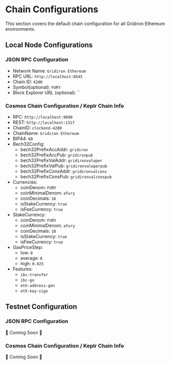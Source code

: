 # Chain Configurations

This section covers the default chain configuration for all Gridiron Ethereum 
environments.
## Local Node Configurations

### JSON RPC Configuration
- Network Name: `Gridiron Ethereum`
- RPC URL: `http://localhost:8545`
- Chain ID: `4200`
- Symbol(optional): `FURY`
- Block Explorer URL (optional): ``

### Cosmos Chain Configuration / Keplr Chain Info
- RPC: `http://localhost:9090`
- REST: `http://localhost:1317`
- ChainID: `clockend-4200`
- ChainName: `Gridiron Ethereum`
- BIP44: `60`
- Bech32Config:
    - bech32PrefixAccAddr: `gridiron`
    - bech32PrefixAccPub: `gridironpub`
    - bech32PrefixValAddr: `gridironvaloper`
    - bech32PrefixValPub: `gridironvaloperpub`
    - bech32PrefixConsAddr: `gridironvalcons`
    - bech32PrefixConsPub: `gridironvalconspub`
- Currencies:
    - coinDenom: `FURY`
    - coinMinimalDenom: `afury`
    - coinDecimals: `18`
    - isStakeCurrency: `true`
    - isFeeCurrency: `true`
- StakeCurrency:
    - coinDenom: `FURY`
    - coinMinimalDenom: `afury`
    - coinDecimals: `18`
    - isStakeCurrency: `true`
    - isFeeCurrency: `true`
- GasPriceStep:
    - low: `0`
    - average: `0`
    - high: `0.025`
- Features:
    - `ibc-transfer`
    - `ibc-go`
    - `eth-address-gen`
    - `eth-key-sign`
## Testnet Configuration

### JSON RPC Configuration
🚧 Coming Soon 🚧

### Cosmos Chain Configuration / Keplr Chain Info
🚧 Coming Soon 🚧
